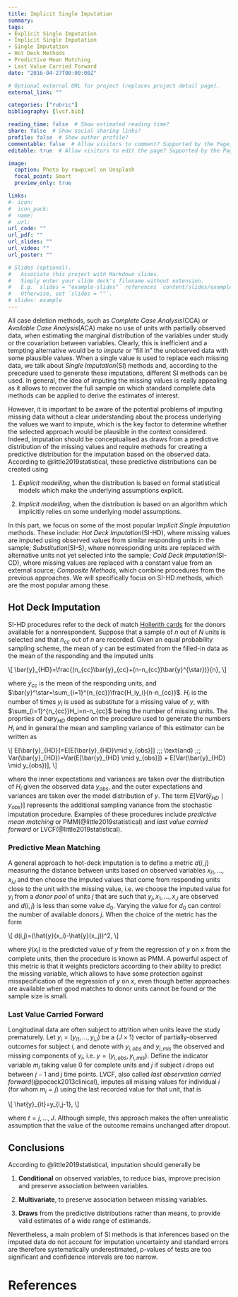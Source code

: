 ```yaml
---
title: Implicit Single Imputation 
summary: 
tags:
- Explicit Single Imputation
- Implicit Single Imputation
- Single Imputation
- Hot Deck Methods
- Predictive Mean Matching
- Last Value Carried Forward
date: "2016-04-27T00:00:00Z"

# Optional external URL for project (replaces project detail page).
external_link: ""

categories: ["rubric"]
bibliography: [lvcf.bib]

reading_time: false  # Show estimated reading time?
share: false  # Show social sharing links?
profile: false  # Show author profile?
commentable: false  # Allow visitors to comment? Supported by the Page, Post, and Docs content types.
editable: true  # Allow visitors to edit the page? Supported by the Page, Post, and Docs content types.

image:
  caption: Photo by rawpixel on Unsplash
  focal_point: Smart
  preview_only: true

links:
#- icon: 
#  icon_pack: 
#  name: 
#  url: 
url_code: ""
url_pdf: ""
url_slides: ""
url_video: ""
url_poster: ""

# Slides (optional).
#   Associate this project with Markdown slides.
#   Simply enter your slide deck's filename without extension.
#   E.g. `slides = "example-slides"` references `content/slides/example-slides.md`.
#   Otherwise, set `slides = ""`.
# slides: example
---
```


All case deletion methods, such as *Complete Case Analysis*(CCA) or *Available Case Analysis*(ACA) make no use of units with partially observed data, when estimating the marginal distribution of the variables under study or the covariation between variables. Clearly, this is inefficient and a tempting alternative would be to *impute* or "fill in" the unobserved data with some plausible values. When a single value is used to replace each missing data, we talk about *Single Imputation*(SI) methods and, according to the precedure used to generate these imputations, different SI methods can be used. In general, the idea of imputing the missing values is really appealing as it allows to recover the full sample on which standard complete data methods can be applied to derive the estimates of interest. 

However, it is important to be aware of the potential problems of imputing missing data without a clear understanding about the process underlying the values we want to impute, which is the key factor to determine whether the selected approach would be plausible in the context considered. Indeed, imputation should be conceptualised as draws from a predictive distribution of the missing values and require methods for creating a predictive distribution for the imputation based on the observed data. According to @little2019statistical, these predictive distributions can be created using

1. *Explicit modelling*, when the distribution is based on formal statistical models which make the underlying assumptions explicit.

2. *Implicit modelling*, when the distribution is based on an algorithm which implicitly relies on some underlying model assumptions.


In this part, we focus on some of the most popular *Implicit Single Imputation* methods. These include: *Hot Deck Imputation*(SI-HD), where missing values are imputed using observed values from similar responding units in the sample; *Substitution*(SI-S), where nonresponding units are replaced with alternative units not yet selected into the sample; *Cold Deck Imputation*(SI-CD), where missing values are replaced with a constant value from an external source; *Composite Methods*, which combine procedures from the previous approaches. We will specifically focus on SI-HD methods, which are the most popular among these.

## Hot Deck Imputation

SI-HD procedures refer to the deck of match [Hollerith cards](https://en.wikipedia.org/wiki/Punched_card#Hollerith's_early_punched_card_formats) for the donors available for a nonrespondent. Suppose that a sample of $n$ out of $N$ units is selected and that $n_{cc}$ out of $n$ are recorded. Given an equal probability sampling scheme, the mean of $y$ can be estimated from the filled-in data as the mean of the responding and the imputed units

\\[
\\bar{y}\_{HD}=\\frac{(n\_{cc}\\bar{y}\_{cc}+(n-n\_{cc})\\bar{y}\^{\\star})}{n},
\\]

where $\bar{y}_{cc}$ is the mean of the responding units, and $\bar{y}^\star=\sum_{i=1}^{n_{cc}}\frac{H_iy_i}{n-n_{cc}}$. $H_i$ is the number of times $y_i$ is used as substitute for a missing value of $y$, with $\sum_{i=1}^{n_{cc}}H_i=n-n_{cc}$ being the number of missing units. The proprties of $bar{y}_{HD}$ depend on the procedure used to generate the numbers $H_i$ and in general the mean and sampling variance of this estimator can be written as

\\[
E[\\bar{y}\_{HD}]=E[E[\\bar{y}\_{HD}\\mid y\_{obs}]] \;\;\; \\text{and} \;\;\; Var(\\bar{y}\_{HD})=Var(E[\\bar{y}\_{HD} \\mid y\_{obs}]) + E[Var(\\bar{y}\_{HD} \\mid y\_{obs})],
\\]

where the inner expectations and variances are taken over the distribution of $H_i$ given the observed data $y_{obs}$, and the outer expectations and variances are taken over the model distribution of $y$. The term $E[Var(\bar{y}_{HD} \mid y_{obs})]$ represents the additional sampling variance from the stochastic imputation procedure. Examples of these procedures include *predictive mean matching* or PMM(@little2019statistical) and *last value carried forward* or LVCF(@little2019statistical).

### Predictive Mean Matching

A general approach to hot-deck imputation is to define a metric $d(i,j)$ measuring the distance between units based on observed variables $x_{i1},\ldots,x_{iJ}$ and then choose the imputed values that come from responding units close to the unit with the missing value, i.e. we choose the imputed value for $y_i$ from a *donor pool* of units $j$ that are such that $y_j,x_1,\ldots,x_J$ are observed and $d(i,j)$ is less than some value $d_0$. Varying the value for $d_0$ can control the number of available donors $j$. When the choice of the metric has the form

\\[
d(i,j)=(\\hat{y}(x\_i)-\\hat{y}(x\_j))\^2,
\\]

where $\hat{y}(x_i)$ is the predicted value of $y$ from the regression of $y$ on $x$ from the complete units, then the procedure is known as PMM. A powerful aspect of this metric is that it weights predictors according to their ability to predict the missing variable, which allows to have some protection against misspecification of the regression of $y$ on $x$, even though better approaches are available when good matches to donor units cannot be found or the sample size is small. 

### Last Value Carried Forward

Longitudinal data are often subject to attrition when units leave the study prematurely. Let $y_i=(y_{i1},\ldots,y_{iJ})$ be a $(J\times1)$ vector of partially-observed outcomes for subject $i$, and denote with $y_{i,obs}$ and $y_{i,mis}$ the observed and missing components of $y_i$, i.e. $y=(y_{i,obs},y_{i,mis})$. Define the indicator variable $m_i$ taking value 0 for complete units and $j$ if subject $i$ drops out between $j-1$ and $j$ time points. LVCF, also called *last observation carried forward*(@pocock2013clinical), imputes all missing values for individual $i$ (for whom $m_i=j$) using the last recorded value for that unit, that is

\\[
\\hat{y}\_{it}=y\_{i,j-1},
\\]

where $t=j,\ldots,J$. Although simple, this approach makes the often unrealistic assumption that the value of the outcome remains unchanged after dropout.

## Conclusions

According to @little2019statistical, imputation should generally be

1. **Conditional** on observed variables, to reduce bias, improve precision and preserve association between variables.

2. **Multivariate**, to preserve association between missing variables.

3. **Draws** from the predictive distributions rather than means, to provide valid estimates of a wide range of estimands.

Nevertheless, a main problem of SI methods is that inferences based on the imputed data do not account for imputation uncertainty and standard errors are therefore systematically underestimated, p-values of tests are too significant and confidence intervals are too narrow.



# References
